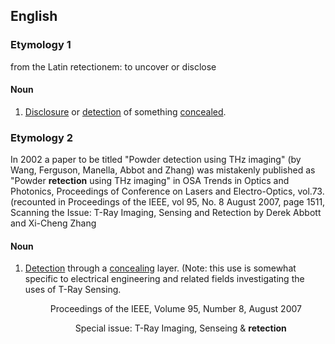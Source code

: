 ==English==

===Etymology 1===
from the Latin retectionem: to uncover or disclose

====Noun====
{{en-noun}}

# {{obsolete}} [[disclosure|Disclosure]] or [[detection]] of something [[concealed]].

===Etymology 2===

In 2002 a paper to be titled "Powder detection using THz imaging" (by Wang, Ferguson, Manella, Abbot and Zhang) was mistakenly published as "Powder '''retection''' using THz imaging" in OSA Trends in Optics and Photonics, Proceedings of Conference on Lasers and Electro-Optics, vol.73. (recounted in Proceedings of the IEEE, vol 95, No. 8 August 2007, page 1511, Scanning the Issue: T-Ray Imaging, Sensing and Retection by Derek Abbott and Xi-Cheng Zhang

====Noun====
{{en-noun}}

# {{engineering}} [[detection|Detection]] through a [[concealing]] layer. (Note: this use is somewhat specific to electrical engineering and related fields investigating the uses of T-Ray Sensing.
#:Proceedings of the IEEE, Volume 95, Number 8, August 2007
#::Special issue: T-Ray Imaging, Senseing & '''retection'''